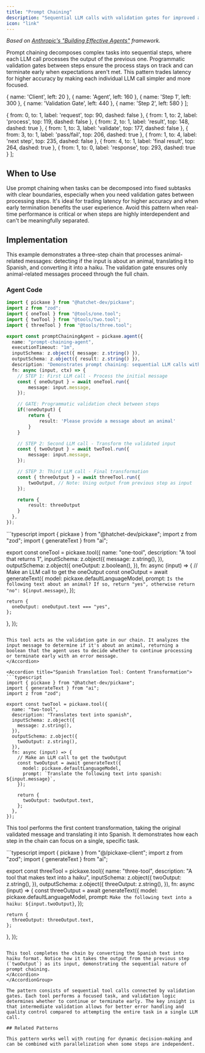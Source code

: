 ```yaml
---
title: "Prompt Chaining"
description: "Sequential LLM calls with validation gates for improved accuracy and control"
icon: "link"
---
```



*Based on [Anthropic's "Building Effective Agents"](https://www.anthropic.com/engineering/building-effective-agents) framework.*

Prompt chaining decomposes complex tasks into sequential steps, where each LLM call processes the output of the previous one. Programmatic validation gates between steps ensure the process stays on track and can terminate early when expectations aren't met. This pattern trades latency for higher accuracy by making each individual LLM call simpler and more focused.

  { name: 'Client', left: 20 },
  { name: 'Agent', left: 160 },
  { name: 'Step 1', left: 300 },
  { name: 'Validation Gate', left: 440 },
  { name: 'Step 2', left: 580 }
];

  { from: 0, to: 1, label: 'request', top: 90, dashed: false },
  { from: 1, to: 2, label: 'process', top: 119, dashed: false },
  { from: 2, to: 1, label: 'result', top: 148, dashed: true },
  { from: 1, to: 3, label: 'validate', top: 177, dashed: false },
  { from: 3, to: 1, label: 'pass/fail', top: 206, dashed: true },
  { from: 1, to: 4, label: 'next step', top: 235, dashed: false },
  { from: 4, to: 1, label: 'final result', top: 264, dashed: true },
  { from: 1, to: 0, label: 'response', top: 293, dashed: true }
];

<CallGraphSequence actors={promptChainingActors} messages={promptChainingMessages} />

## When to Use

Use prompt chaining when tasks can be decomposed into fixed subtasks with clear boundaries, especially when you need validation gates between processing steps. It's ideal for trading latency for higher accuracy and when early termination benefits the user experience. Avoid this pattern when real-time performance is critical or when steps are highly interdependent and can't be meaningfully separated.

## Implementation

This example demonstrates a three-step chain that processes animal-related messages: detecting if the input is about an animal, translating it to Spanish, and converting it into a haiku. The validation gate ensures only animal-related messages proceed through the full chain.

### Agent Code

```typescript
import { pickaxe } from "@hatchet-dev/pickaxe";
import z from "zod";
import { oneTool } from "@tools/one.tool";
import { twoTool } from "@tools/two.tool";
import { threeTool } from "@tools/three.tool";

export const promptChainingAgent = pickaxe.agent({
  name: "prompt-chaining-agent",
  executionTimeout: "1m",
  inputSchema: z.object({ message: z.string() }),
  outputSchema: z.object({ result: z.string() }),
  description: "Demonstrates prompt chaining: sequential LLM calls with validation gates",
  fn: async (input, ctx) => {
    // STEP 1: First LLM call - Process the initial message
    const { oneOutput } = await oneTool.run({
        message: input.message,
    });

    // GATE: Programmatic validation check between steps
    if(!oneOutput) {
        return {
            result: 'Please provide a message about an animal'
        }
    }

    // STEP 2: Second LLM call - Transform the validated input
    const { twoOutput } = await twoTool.run({
        message: input.message,
    });

    // STEP 3: Third LLM call - Final transformation
    const { threeOutput } = await threeTool.run({
        twoOutput, // Note: Using output from previous step as input
    });

    return {
        result: threeOutput
    }
  },
});
```

<AccordionGroup>
<Accordion title="Animal Detection Tool: Validation Gate">
```typescript
import { pickaxe } from "@hatchet-dev/pickaxe";
import z from "zod";
import { generateText } from "ai";

export const oneTool = pickaxe.tool({
  name: "one-tool",
  description: "A tool that returns 1",
  inputSchema: z.object({
    message: z.string(),
  }),
  outputSchema: z.object({
    oneOutput: z.boolean(),
  }),
  fn: async (input) => {
    // Make an LLM call to get the oneOutput
    const oneOutput = await generateText({
      model: pickaxe.defaultLanguageModel,
      prompt: `Is the following text about an animal? If so, return "yes", otherwise return "no": ${input.message}`,
    });

    return {
      oneOutput: oneOutput.text === "yes",
    };
  },
});
```

This tool acts as the validation gate in our chain. It analyzes the input message to determine if it's about an animal, returning a boolean that the agent uses to decide whether to continue processing or terminate early with an error message.
</Accordion>

<Accordion title="Spanish Translation Tool: Content Transformation">
```typescript
import { pickaxe } from "@hatchet-dev/pickaxe";
import { generateText } from "ai";
import z from "zod";

export const twoTool = pickaxe.tool({
  name: "two-tool",
  description: "Translates text into spanish",
  inputSchema: z.object({
    message: z.string(),
  }),
  outputSchema: z.object({
    twoOutput: z.string(),
  }),
  fn: async (input) => {
    // Make an LLM call to get the twoOutput
    const twoOutput = await generateText({
      model: pickaxe.defaultLanguageModel,
      prompt: `Translate the following text into spanish: ${input.message}`,
    });

    return {
      twoOutput: twoOutput.text,
    };
  },
});
```

This tool performs the first content transformation, taking the original validated message and translating it into Spanish. It demonstrates how each step in the chain can focus on a single, specific task.
</Accordion>

<Accordion title="Haiku Creation Tool: Final Processing">
```typescript
import { pickaxe } from "@/pickaxe-client";
import z from "zod";
import { generateText } from "ai";

export const threeTool = pickaxe.tool({
  name: "three-tool",
  description: "A tool that makes text into a haiku",
  inputSchema: z.object({
    twoOutput: z.string(),
  }),
  outputSchema: z.object({
    threeOutput: z.string(),
  }),
  fn: async (input) => {
    const threeOutput = await generateText({
      model: pickaxe.defaultLanguageModel,
      prompt: `Make the following text into a haiku: ${input.twoOutput}`,
    });

    return {
      threeOutput: threeOutput.text,
    };
  },
});
```

This tool completes the chain by converting the Spanish text into haiku format. Notice how it takes the output from the previous step (`twoOutput`) as its input, demonstrating the sequential nature of prompt chaining.
</Accordion>
</AccordionGroup>

The pattern consists of sequential tool calls connected by validation gates. Each tool performs a focused task, and validation logic determines whether to continue or terminate early. The key insight is that intermediate validation allows for better error handling and quality control compared to attempting the entire task in a single LLM call.

## Related Patterns

This pattern works well with routing for dynamic decision-making and can be combined with parallelization when some steps are independent.